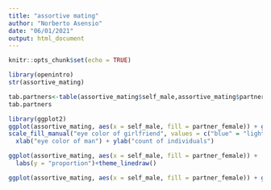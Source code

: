 ```yaml
---
title: "assortive mating"
author: "Norberto Asensio"
date: "06/01/2021"
output: html_document
---
```


```r
knitr::opts_chunk$set(echo = TRUE)
```

```r
library(openintro)
str(assortive_mating)
```

```r
tab.partners<-table(assortive_mating$self_male,assortive_mating$partner_female)
tab.partners
```


```r
library(ggplot2)
ggplot(assortive_mating, aes(x = self_male, fill = partner_female)) + geom_bar()+theme_bw()+ 
scale_fill_manual("eye color of girlfriend", values = c("blue" = "light blue", "brown" = "brown", "green" = "dark green"))+
  xlab("eye color of man") + ylab("count of individuals")
```

```r
ggplot(assortive_mating, aes(x = self_male, fill = partner_female)) +  geom_bar(position = "fill") +
  labs(y = "proportion")+theme_linedraw()
```

```r
ggplot(assortive_mating, aes(x = self_male, fill = partner_female)) + geom_bar(position = "dodge")
```


